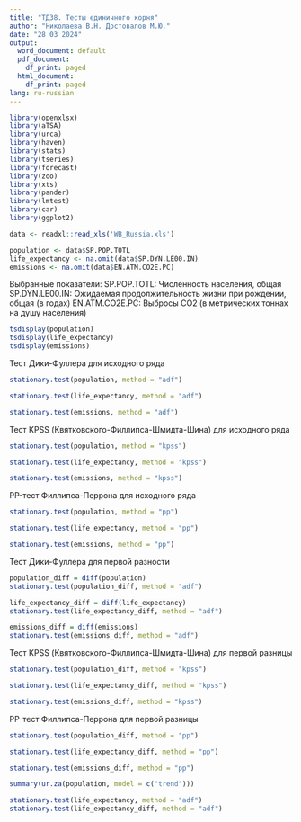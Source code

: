 ```yaml
---
title: "ТДЗ8. Тесты единичного корня"
author: "Николаева В.Н. Достовалов М.Ю."
date: "28 03 2024"
output:
  word_document: default
  pdf_document:
    df_print: paged
  html_document:
    df_print: paged
lang: ru-russian
---
```


```r
library(openxlsx)
library(aTSA)
library(urca)
library(haven)
library(stats)
library(tseries)
library(forecast)
library(zoo)
library(xts)
library(pander)
library(lmtest)
library(car)
library(ggplot2)
```

```r
data <- readxl::read_xls('WB_Russia.xls')

population <- data$SP.POP.TOTL
life_expectancy <- na.omit(data$SP.DYN.LE00.IN)
emissions <- na.omit(data$EN.ATM.CO2E.PC)
```

Выбранные показатели:
SP.POP.TOTL: Численность населения, общая
SP.DYN.LE00.IN: Ожидаемая продолжительность жизни при рождении, общая (в годах)
EN.ATM.CO2E.PC: Выбросы CO2 (в метрических тоннах на душу населения)

```r
tsdisplay(population)
tsdisplay(life_expectancy)
tsdisplay(emissions)
```
Тест Дики-Фуллера для исходного ряда
```r
stationary.test(population, method = "adf")
```
```r
stationary.test(life_expectancy, method = "adf")
```

```r
stationary.test(emissions, method = "adf")
```

Тест KPSS (Квятковского-Филлипса-Шмидта-Шина) для исходного ряда
```r
stationary.test(population, method = "kpss")
```

```r
stationary.test(life_expectancy, method = "kpss")
```

```r
stationary.test(emissions, method = "kpss")
```

PP-тест Филлипса-Перрона для исходного ряда
```r
stationary.test(population, method = "pp")
```

```r
stationary.test(life_expectancy, method = "pp")
```

```r
stationary.test(emissions, method = "pp")
```

Тест Дики-Фуллера для первой разности
```r
population_diff = diff(population)
stationary.test(population_diff, method = "adf")
```

```r
life_expectancy_diff = diff(life_expectancy)
stationary.test(life_expectancy_diff, method = "adf")
```

```r
emissions_diff = diff(emissions)
stationary.test(emissions_diff, method = "adf")
```

Тест KPSS (Квятковского-Филлипса-Шмидта-Шина) для первой разницы

```r
stationary.test(population_diff, method = "kpss")
```

```r
stationary.test(life_expectancy_diff, method = "kpss")
```

```r
stationary.test(emissions_diff, method = "kpss")
```

PP-тест Филлипса-Перрона для первой разницы

```r
stationary.test(population_diff, method = "pp")
```

```r
stationary.test(life_expectancy_diff, method = "pp")
```

```r
stationary.test(emissions_diff, method = "pp")
```



```r
summary(ur.za(population, model = c("trend")))
```


```r
stationary.test(life_expectancy, method = "adf")
stationary.test(life_expectancy_diff, method = "adf")
```


